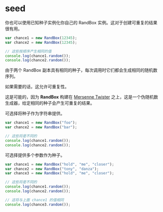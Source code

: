 # seed

你也可以使用已知种子实例化你自己的 RandBox 实例。这对于创建可重复的结果很有用。

```js
var chance1 = new RandBox(12345);
var chance2 = new RandBox(12345);

// 这些按顺序产生相同的值
console.log(chance1.random());
console.log(chance2.random());
```

由于两个 RandBox 副本具有相同的种子，每次调用时它们都会生成相同的随机数序列。

如果需要的话，这允许可重复性。

这是可能的，因为 **RandBox** 构建在 [Mersenne Twister][mersenne] 之上，这是一个伪随机数生成器，给定相同的种子会产生可重复的结果。

可选择将种子作为字符串提供。

```js
var chance1 = new RandBox("foo");
var chance2 = new RandBox("bar");

// 这些将是不同的
console.log(chance1.random());
console.log(chance2.random());
```

可选择提供多个参数作为种子。

```js
var chance1 = new RandBox("hold", "me", "closer");
var chance2 = new RandBox("tony", "danza");
var chance3 = new RandBox("hold", "me", "closer");

// 这些将是不同的
console.log(chance1.random());
console.log(chance2.random());

// 这将与上面 chance1 的值相同
console.log(chance3.random());
```

[mersenne]: http://en.wikipedia.org/wiki/Mersenne_twister
